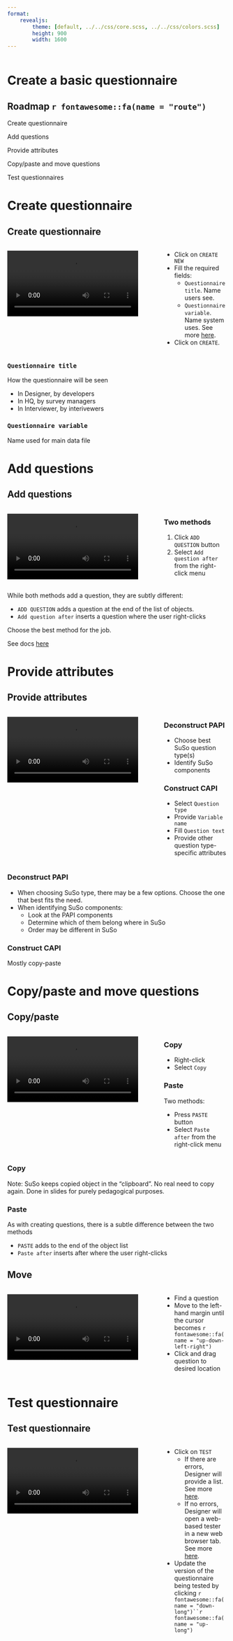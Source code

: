 ```yaml
---
format: 
    revealjs: 
        theme: [default, ../../css/core.scss, ../../css/colors.scss]
        height: 900
        width: 1600
---
```


```r

```

# Create a basic questionnaire {background-color=var(--suso)}

## Roadmap `r fontawesome::fa(name = "route")` {.suso}

::: {.box .box-1}
Create questionnaire
:::

::: {.box .box-2}
Add questions
:::

::: {.box .box-3}
Provide attributes
:::

::: {.box .box-4}
Copy/paste and move questions
:::

::: {.box .box-5}
Test questionnaires
:::


# Create questionnaire {background-color=var(--s1)}

## Create questionnaire {.t1}

:::: {.columns}

::: {.column width="70%"}
![](assets/create_questionnaire.mp4){fig-align="center"}
:::

::: {.column width="30%"}

- Click on `CREATE NEW`
- Fill the required fields:  
    - `Questionnaire title`. Name users see.
    - `Questionnaire variable`. Name system uses. See more [here](https://docs.mysurvey.solutions/questionnaire-designer/components/questionnaire-variable/).
- Click on `CREATE`.

:::

::::

::: {.notes}

### `Questionnaire title`

How the questionnaire will be seen

- In Designer, by developers
- In HQ, by survey managers
- In Interviewer, by interivewers

### `Questionnaire variable`

Name used for main data file

:::

# Add questions {background-color=var(--s2)}

## Add questions {.t2}

:::: {.columns}

::: {.column width="70%"}
![](assets/add_questions.mp4){fig-align="center"}
:::

::: {.column width="30%"}

### Two methods

1. Click `ADD QUESTION` button
1. Select `Add question after` from the right-click menu

:::

::::

::: {.notes}

While both methods add a question, they are subtly different:

- `ADD QUESTION` adds a question at the end of the list of objects.
- `Add question after` inserts a question where the user right-clicks

Choose the best method for the job.

See docs [here](https://docs.mysurvey.solutions/questionnaire-designer/components/create-and-modify-components-/#Create)

:::

# Provide attributes {background-color=var(--s3)}

## Provide attributes {.t3}

:::: {.columns}

::: {.column width="70%"}
![](assets/provide_attributes.mp4){fig-align="center"}
:::

::: {.column width="30%"}

### Deconstruct PAPI

- Choose best SuSo question type(s)
- Identify SuSo components

### Construct CAPI

- Select `Question type`
- Provide `Variable name`
- Fill `Question text`
- Provide other question type-specific attributes

:::

::::

::: {.notes}

### Deconstruct PAPI

- When choosing SuSo type, there may be a few options. Choose the one that best fits the need.
- When identifying SuSo components:
    - Look at the PAPI components
    - Determine which of them belong where in SuSo
    - Order may be different in SuSo

### Construct CAPI

Mostly copy-paste

:::

::: {.section}
# Copy/paste and move questions {background-color=var(--s4)}
:::

## Copy/paste {.t4}

:::: {.columns}

::: {.column width="70%"}
![](assets/copy_and_paste.mp4){fig-align="center"}
:::

::: {.column width="30%"}

### Copy

- Right-click
- Select `Copy`

### Paste

Two methods:

- Press `PASTE` button
- Select `Paste after` from the right-click menu

:::

::::

::: {.notes}

### Copy

Note: SuSo keeps copied object in the "clipboard". No real need to copy again. Done in slides for purely pedagogical purposes.

### Paste

As with creating questions, there is a subtle difference between the two methods

- `PASTE` adds to the end of the object list
- `Paste after` inserts after where the user right-clicks

:::

## Move {.t4}

:::: {.columns}

::: {.column width="70%"}
![](assets/move.mp4){fig-align="center"}
:::

::: {.column width="30%"}

- Find a question
- Move to the left-hand margin until the cursor becomes `r fontawesome::fa(name = "up-down-left-right")`
- Click and drag question to desired location

:::

::::


# Test questionnaire {background-color=var(--s5)}

## Test questionnaire {.t5}

:::: {.columns}

::: {.column width="70%"}
![](assets/test.mp4){fig-align="center"}
:::

::: {.column width="30%"}

- Click on `TEST`
    - If there are errors, Designer will provide a list. See more [here](https://docs.mysurvey.solutions/questionnaire-designer/messages/compile_errors/).
    - If no errors, Designer will open a web-based tester in a new web browser tab. See more [here](https://docs.mysurvey.solutions/questionnaire-designer/testing/testing-your-questionnaire-with-the-online-tester/).
- Update the version of the questionnaire being tested by clicking `r fontawesome::fa(name = "down-long")``r fontawesome::fa(name = "up-long")`

:::

::::

